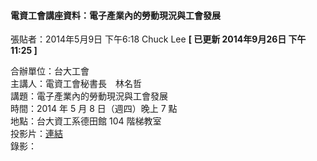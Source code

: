 #### 電資工會講座資料：電子產業內的勞動現況與工會發展

張貼者：2014年5月9日 下午6:18 Chuck Lee   **[ 已更新 2014年9月26日 下午11:25 ]**

合辦單位：台大工會  
主講人：電資工會秘書長　林名哲  
講題：電子產業內的勞動現況與工會發展  
時間：2014 年 5 月 8 日（週四）晚上 7 點  
地點：台大資工系德田館 104 階梯教室  
投影片：[連結](http://prezi.com/i2er3xo_nuh8/presentation/)  
錄影：

<YouTube videoId="IvNbZhq4p48" />

<YouTube videoId="-EJtAgVylxA" />
